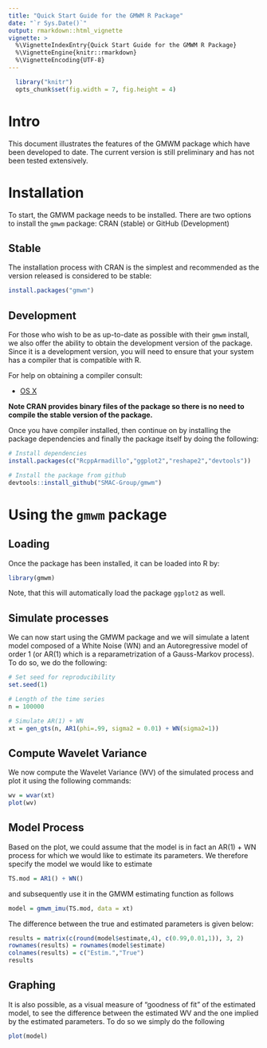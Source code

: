 ```yaml
---
title: "Quick Start Guide for the GMWM R Package"
date: "`r Sys.Date()`"
output: rmarkdown::html_vignette
vignette: >
  %\VignetteIndexEntry{Quick Start Guide for the GMWM R Package}
  %\VignetteEngine{knitr::rmarkdown}
  %\VignetteEncoding{UTF-8}
---
```


```r
  library("knitr")
  opts_chunk$set(fig.width = 7, fig.height = 4)
```

# Intro

This document illustrates the features of the GMWM package which have been developed to date. The current version is still preliminary and has not been tested extensively. 


# Installation

To start, the GMWM package needs to be installed. There are two options to install the `gmwm` package: CRAN (stable) or GitHub (Development)


## Stable

The installation process with CRAN is the simplest and recommended as the version released is considered to be stable:

```r
install.packages("gmwm")
```

## Development

For those who wish to be as up-to-date as possible with their `gmwm` install, we also offer the ability to obtain the development version of the package. Since it is a development version, you will need to ensure that your system has a compiler that is compatible with R. 

For help on obtaining a compiler consult:

* [OS X](http://thecoatlessprofessor.com/programming/r-compiler-tools-for-rcpp-on-os-x/)

**Note CRAN provides binary files of the package so there is no need to compile the stable version of the package.**

Once you have compiler installed, then continue on by installing the package dependencies and finally the package itself by doing the following: 

```r
# Install dependencies
install.packages(c("RcppArmadillo","ggplot2","reshape2","devtools"))

# Install the package from github
devtools::install_github("SMAC-Group/gmwm")
```

# Using the `gmwm` package

## Loading

Once the package has been installed, it can be loaded into R by:

```r
library(gmwm)
```

Note, that this will automatically load the package `ggplot2` as well.

## Simulate processes

We can now start using the GMWM package and we will simulate a latent model composed of a White Noise (WN) and an Autoregressive model of order 1 (or AR(1) which is a reparametrization of a Gauss-Markov process). To do so, we do the following:

```r
# Set seed for reproducibility
set.seed(1)

# Length of the time series
n = 100000

# Simulate AR(1) + WN
xt = gen_gts(n, AR1(phi=.99, sigma2 = 0.01) + WN(sigma2=1))
```

## Compute Wavelet Variance

We now compute the Wavelet Variance (WV) of the simulated process and plot it using the following commands:

```r
wv = wvar(xt)
plot(wv)
```


## Model Process

Based on the plot, we could assume that the model is in fact an AR(1) + WN process for which we would like to estimate its parameters. We therefore specify the model we would like to estimate

```r
TS.mod = AR1() + WN()
```

and subsequently use it in the GMWM estimating function as follows

```r
model = gmwm_imu(TS.mod, data = xt)
```

The difference between the true and estimated parameters is given below:

```r
results = matrix(c(round(model$estimate,4), c(0.99,0.01,1)), 3, 2)
rownames(results) = rownames(model$estimate)
colnames(results) = c("Estim.","True")
results
```

## Graphing

It is also possible, as a visual measure of "goodness of fit" of the estimated model, to see the difference between the estimated WV and the one implied by the estimated parameters. To do so we simply do the following

```r
plot(model)
```
